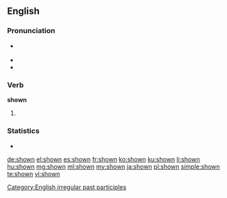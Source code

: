 ==English==

===Pronunciation===
* {{a|US}} {{IPA|/ˈʃoʊ̪n/}}
* {{audio|en-us-shown.ogg|Audio (US)}}
* {{rhymes|əʊn}}

===Verb===
'''shown'''

# {{past participle of|show}}

===Statistics===
* {{rank|mighty|Hart|social|923|shown|escape|Mr|shot}}

[[Category:English irregular past participles]]

[[de:shown]]
[[el:shown]]
[[es:shown]]
[[fr:shown]]
[[ko:shown]]
[[ku:shown]]
[[li:shown]]
[[hu:shown]]
[[mg:shown]]
[[ml:shown]]
[[my:shown]]
[[ja:shown]]
[[pl:shown]]
[[simple:shown]]
[[te:shown]]
[[vi:shown]]